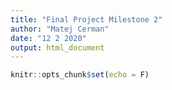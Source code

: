 ```yaml
---
title: "Final Project Milestone 2"
author: "Matej Cerman"
date: "12 2 2020"
output: html_document
---
```


```r
knitr::opts_chunk$set(echo = F)
```

